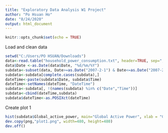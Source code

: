 ---
title: "Exploratory Data Analysis W1 Project"
author: "Po Hsuan Ho"
date: "8/24/2020"
output: html_document
---

```{r setup, include=FALSE}
knitr::opts_chunk$set(echo = TRUE)
```

Load and clean data
```{r}
setwd("C:/Users/PO HSUAN/Downloads")
data<-read.table("household_power_consumption.txt", header=TRUE, sep=";", na.strings = "?", colClasses = c('character','character','numeric','numeric','numeric','numeric','numeric','numeric','numeric'))
data$Date <-as.Date(data$Date, "%d/%m/%Y")
subdata<-subset(data, Date>=as.Date("2007-2-1") & Date<=as.Date("2007-2-2"))
subdata<-subdata[complete.cases(subdata),]
dateTime<-paste(subdata$Date, subdata$Time)
dateTime<-setNames(dateTime, "DateTime")
subdata<-subdata[, !(names(subdata) %in% c("Date","Time"))]
subdata<-cbind(dateTime,subdata)
subdata$dateTime<-as.POSIXct(dateTime)
```

Create plot 1
```{r}
hist(subdata$Global_active_power, main="Global Active Power", xlab = "Global Active Power(Kilowatts)", col = "red")
dev.copy(png,"plot1.png", width=480, height=480)
dev.off()
```